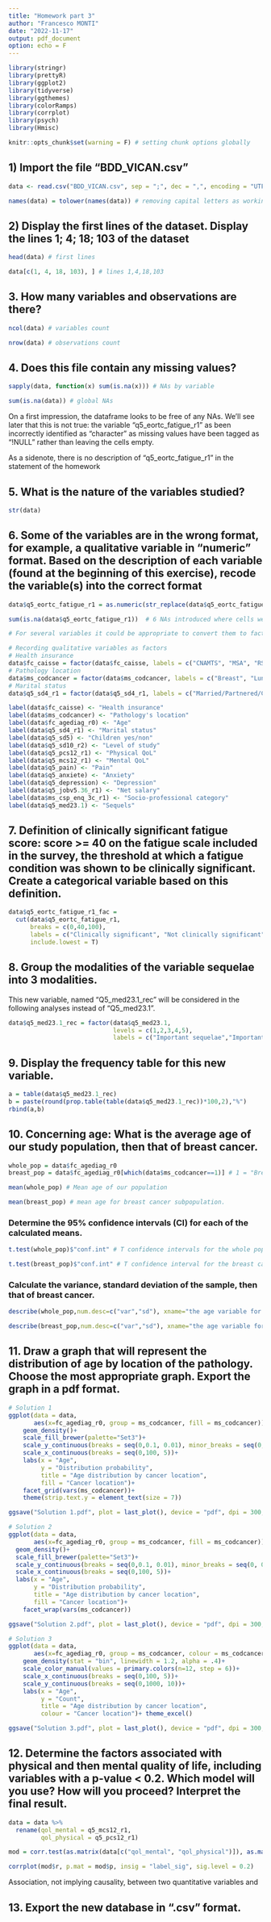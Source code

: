 ```yaml
---
title: "Homework part 3"
author: "Francesco MONTI"
date: "2022-11-17"
output: pdf_document
option: echo = F
---
```


```r
library(stringr)
library(prettyR)
library(ggplot2)
library(tidyverse)
library(ggthemes)
library(colorRamps)
library(corrplot)
library(psych)
library(Hmisc)

knitr::opts_chunk$set(warning = F) # setting chunk options globally
```

## 1) Import the file "BDD_VICAN.csv"

```r
data <- read.csv("BDD_VICAN.csv", sep = ";", dec = ",", encoding = "UTF-8")

names(data) = tolower(names(data)) # removing capital letters as working with them can be annoying
```

## 2) Display the first lines of the dataset. Display the lines 1; 4; 18; 103 of the dataset

```r
head(data) # first lines

data[c(1, 4, 18, 103), ] # lines 1,4,18,103

```

## 3. How many variables and observations are there?

```r
ncol(data) # variables count

nrow(data) # observations count
```

## 4. Does this file contain any missing values?

```r
sapply(data, function(x) sum(is.na(x))) # NAs by variable

sum(is.na(data)) # global NAs
```

On a first impression, the dataframe looks to be free of any NAs. We'll see later that this is not true: the variable "q5_eortc_fatigue_r1" as been incorrectly identified as "character" as missing values have been tagged as "!NULL" rather than leaving the cells empty.

As a sidenote, there is no description of "q5_eortc_fatigue_r1" in the statement of the homework

## 5. What is the nature of the variables studied?

```r
str(data)
```

## 6. Some of the variables are in the wrong format, for example, a qualitative variable in "numeric" format. Based on the description of each variable (found at the beginning of this exercise), recode the variable(s) into the correct format

```r
data$q5_eortc_fatigue_r1 = as.numeric(str_replace(data$q5_eortc_fatigue_r1, ",", "."))  # replacing "," with "." is necessary for as.numeric() to work correctly

sum(is.na(data$q5_eortc_fatigue_r1))  # 6 NAs introduced where cells were "!NULL"

# For several variables it could be appropriate to convert them to factors but, as working with factors can be at times, annoying, i would rather wait and see.

# Recording qualitative variables as factors
# Health insurance
data$fc_caisse = factor(data$fc_caisse, labels = c("CNAMTS", "MSA", "RSI"))
# Pathology location
data$ms_codcancer = factor(data$ms_codcancer, labels = c("Breast", "Lung", "Colon & Rectum", "Prostate", "VADS", "Bladder", "Kidney", "Thyroid", "Lymphoma", "Melanoma", "Cervix", "Uterus"))
# Marital status
data$q5_sd4_r1 = factor(data$q5_sd4_r1, labels = c("Married/Partnered/Concubine", "Single/Divorced/Separated/Widowed"))
```

```r
label(data$fc_caisse) <- "Health insurance"
label(data$ms_codcancer) <- "Pathology's location"
label(data$fc_agediag_r0) <- "Age"
label(data$q5_sd4_r1) <- "Marital status"
label(data$q5_sd5) <- "Children yes/non"
label(data$q5_sd10_r2) <- "Level of study"
label(data$q5_pcs12_r1) <- "Physical QoL"
label(data$q5_mcs12_r1) <- "Mental QoL"
label(data$q5_pain) <- "Pain"
label(data$q5_anxiete) <- "Anxiety"
label(data$q5_depression) <- "Depression"
label(data$q5_jobv5.36_r1) <- "Net salary"
label(data$ms_csp_enq_3c_r1) <- "Socio-professional category"
label(data$q5_med23.1) <- "Sequels"
```

## 7. Definition of clinically significant fatigue score: score \>= 40 on the fatigue scale included in the survey, the threshold at which a fatigue condition was shown to be clinically significant. Create a categorical variable based on this definition.

```r
data$q5_eortc_fatigue_r1_fac = 
  cut(data$q5_eortc_fatigue_r1, 
      breaks = c(0,40,100), 
      labels = c("Clinically significant", "Not clinically significant"), 
      include.lowest = T)
```

## 8. Group the modalities of the variable sequelae into 3 modalities.

This new variable, named "Q5_med23.1_rec" will be considered in the following analyses instead of "Q5_med23.1".

```r
data$q5_med23.1_rec = factor(data$q5_med23.1, 
                             levels = c(1,2,3,4,5), 
                             labels = c("Important sequelae","Important sequelae", "Moderate sequelae", "Moderate sequelae", "No sequelae"))
```

## 9. Display the frequency table for this new variable.

```r
a = table(data$q5_med23.1_rec)
b = paste(round(prop.table(table(data$q5_med23.1_rec))*100,2),"%")
rbind(a,b)
```

## 10. Concerning age: What is the average age of our study population, then that of breast cancer.

```r
whole_pop = data$fc_agediag_r0
breast_pop = data$fc_agediag_r0[which(data$ms_codcancer==1)] # 1 = "Breast"

mean(whole_pop) # Mean age of our population

mean(breast_pop) # mean age for breast cancer subpopulation. 
```

### Determine the 95% confidence intervals (CI) for each of the calculated means.

```r
t.test(whole_pop)$"conf.int" # T confidence intervals for the whole population

t.test(breast_pop)$"conf.int" # T confidence interval for the breast cancer subpopulation
```

### Calculate the variance, standard deviation of the sample, then that of breast cancer.

```r
describe(whole_pop,num.desc=c("var","sd"), xname="the age variable for the whole population", horizontal=FALSE)

describe(breast_pop,num.desc=c("var","sd"), xname="the age variable for the breast cancer population", horizontal=FALSE)
```

## 11. Draw a graph that will represent the distribution of age by location of the pathology. Choose the most appropriate graph. Export the graph in a pdf format.

```r
# Solution 1
ggplot(data = data, 
       aes(x=fc_agediag_r0, group = ms_codcancer, fill = ms_codcancer)) +
    geom_density()+
    scale_fill_brewer(palette="Set3")+
    scale_y_continuous(breaks = seq(0,0.1, 0.01), minor_breaks = seq(0, 0.005, 0.01))+
    scale_x_continuous(breaks = seq(0,100, 5))+
    labs(x = "Age",
         y = "Distribution probability",
         title = "Age distribution by cancer location",
         fill = "Cancer location")+
    facet_grid(vars(ms_codcancer))+
    theme(strip.text.y = element_text(size = 7))

ggsave("Solution 1.pdf", plot = last_plot(), device = "pdf", dpi = 300, width = 20, height = 35, units = "cm")

# Solution 2
ggplot(data = data, 
       aes(x=fc_agediag_r0, group = ms_codcancer, fill = ms_codcancer)) +
  geom_density()+
  scale_fill_brewer(palette="Set3")+
  scale_y_continuous(breaks = seq(0,0.1, 0.01), minor_breaks = seq(0, 0.005, 0.01))+
  scale_x_continuous(breaks = seq(0,100, 5))+
  labs(x = "Age",
       y = "Distribution probability",
       title = "Age distribution by cancer location",
       fill = "Cancer location")+
    facet_wrap(vars(ms_codcancer))

ggsave("Solution 2.pdf", plot = last_plot(), device = "pdf", dpi = 300, width = 40, height = 30, units = "cm")

# Solution 3
ggplot(data = data, 
       aes(x=fc_agediag_r0, group = ms_codcancer, colour = ms_codcancer)) +
    geom_density(stat = "bin", linewidth = 1.2, alpha = .4)+
    scale_color_manual(values = primary.colors(n=12, step = 6))+
    scale_x_continuous(breaks = seq(0,100, 5))+
    scale_y_continuous(breaks = seq(0,1000, 10))+
    labs(x = "Age",
         y = "Count",
         title = "Age distribution by cancer location",
         colour = "Cancer location")+ theme_excel()

ggsave("Solution 3.pdf", plot = last_plot(), device = "pdf", dpi = 300, width = 25, height = 20, units = "cm")
```

## 12. Determine the factors associated with physical and then mental quality of life, including variables with a p-value \< 0.2. Which model will you use? How will you proceed? Interpret the final result.

```r
data = data %>% 
  rename(qol_mental = q5_mcs12_r1, 
         qol_physical = q5_pcs12_r1)

mod = corr.test(as.matrix(data[c("qol_mental", "qol_physical")]), as.matrix(data[sapply(data, is.numeric)]))

corrplot(mod$r, p.mat = mod$p, insig = "label_sig", sig.level = 0.2)

```

Association, not implying causality, between two quantitative variables and

## 13. Export the new database in ".csv" format.

```r

```

## 

